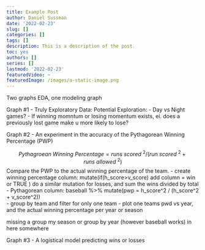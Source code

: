 ```yaml
---
title: Example Post
author: Daniel Sussman
date: '2022-02-23'
slug: []
categories: []
tags: []
description: This is a description of the post.
toc: yes
authors: []
series: []
lastmod: '2022-02-23'
featuredVideo: ~
featuredImage: /images/a-static-image.png
---
```


Two graphs EDA, one modeling graph

Graph #1 - Truly Exploratory Data: 
Potential Exploration: 
 - Day vs Night games?
 - If winning momntum or losing momentum exists, ei. does a previously lost game make u more     likely to lose?
 

Graph #2 - An experiment in the accuracy of the Pythagorean Winning Percentage (PWP)

$$Pythagroean\ Winning\ Percentage = runs\ scored\ ^{2} / (run\ scored\ ^{2} + runs\ allowed\  ^{2})$$
Compare the PWP to the actual winning percentage of the team. 
 - create winning percentage column: mutate(if(h_score>v_score) add column = win or TRUE )
      do a similar mutation for losses, and sum the wins divided by total 
 - Pythagorean column: baseball %>% mutate(pwp = h_score^2 / (h_score^2 + v_score^2))  
 - group by team and filter for only one team
 - plot one teams pwd vs year, and the actual winning percentage per year or season 
 
 missing a group my season or group  by year (however baseball works) in here somewhere 
      
Graph #3 - A logistical model predicting wins or losses

